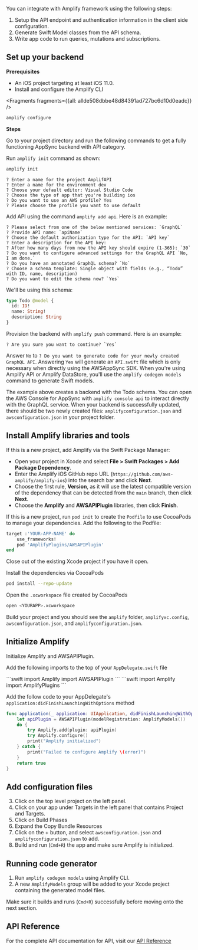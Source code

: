 You can integrate with Amplify framework using the following steps:

1. Setup the API endpoint and authentication information in the client side configuration.
2. Generate Swift Model classes from the API schema.
3. Write app code to run queries, mutations and subscriptions.

## Set up your backend

**Prerequisites**
* An iOS project targeting at least iOS 11.0.
* Install and configure the Amplify CLI




<Fragments fragments={{all: allde508dbbe48d84391ad727bc6d10d0eadc}} />

```bash
amplify configure
```

**Steps**

Go to your project directory and run the following commands to get a fully functioning AppSync backend with API category.

Run `amplify init` command as shown:

```bash
amplify init
```

```console
? Enter a name for the project AmplifAPI
? Enter a name for the environment dev
? Choose your default editor: Visual Studio Code
? Choose the type of app that you're building ios
? Do you want to use an AWS profile? Yes
? Please choose the profile you want to use default
```

Add API using the command `amplify add api`. Here is an example:

```console
? Please select from one of the below mentioned services: `GraphQL`
? Provide API name: `apiName`
? Choose the default authorization type for the API: `API key`
? Enter a description for the API key: 
? After how many days from now the API key should expire (1-365): `30`
? Do you want to configure advanced settings for the GraphQL API `No, I am done.`
? Do you have an annotated GraphQL schema? `No`
? Choose a schema template: Single object with fields (e.g., “Todo” with ID, name, description)
? Do you want to edit the schema now? `Yes`
```

We'll be using this schema:
```graphql
type Todo @model {
  id: ID!
  name: String!
  description: String
}
```
Provision the backend with `amplify push` command. Here is an example:

```console
? Are you sure you want to continue? `Yes`
```
Answer `No` to `? Do you want to generate code for your newly created GraphQL API`.
Answering `Yes` will generate an `API.swift` file which is only necessary when directly using the AWSAppSync SDK. When you're using Amplify API or Amplify DataStore, you'll use the `amplify codegen models` command to generate Swift models.

The example above creates a backend with the Todo schema. You can open the AWS Console for AppSync with 
`amplify console api` to interact directly with the GraphQL service.  When your backend is successfully updated, there should be two newly created files: `amplifyconfiguration.json` and `awsconfiguration.json` in your project folder.

## Install Amplify libraries and tools

<BlockSwitcher>

<CodeBlock name="Swift Package Manager">
If this is a new project, add Amplify via the Swift Package Manager:

- Open your project in Xcode and select **File > Swift Packages > Add Package Dependency**.
- Enter the Amplify iOS GitHub repo URL (`https://github.com/aws-amplify/amplify-ios`) into the search bar and click **Next**.
- Choose the first rule, **Version**, as it will use the latest compatible version of the dependency that can be detected from the `main` branch, then click **Next**.
- Choose the **Amplify** and **AWSAPIPlugin** libraries, then click **Finish**.

</CodeBlock>

<CodeBlock name="CocoaPods">

If this is a new project, run `pod init` to create the `Podfile` to use CocoaPods to manage your dependencies. Add the following to the Podfile:

```ruby
target :'YOUR-APP-NAME' do
    use_frameworks!
    pod 'AmplifyPlugins/AWSAPIPlugin'
end
```

Close out of the existing Xcode project if you have it open.

Install the dependencies via CocoaPods
```bash
pod install --repo-update
```

Open the `.xcworkspace` file created by CocoaPods

```bash
open <YOURAPP>.xcworkspace
```

</CodeBlock>

</BlockSwitcher>

Build your project and you should see the `amplify` folder, `amplifyxc.config`, `awsconfiguration.json`, and `amplifyconfiguration.json`. 

## Initialize Amplify

Initialize Amplify and AWSAPIPlugin.

Add the following imports to the top of your `AppDelegate.swift` file 

<BlockSwitcher>

<CodeBlock name="Swift Package Manager">
```swift
import Amplify
import AWSAPIPlugin
```
</CodeBlock>

<CodeBlock name="CocoaPods">
```swift
import Amplify
import AmplifyPlugins
```
</CodeBlock>

</BlockSwitcher>


Add the follow code to your AppDelegate's `application:didFinishLaunchingWithOptions` method
```swift
func application(_ application: UIApplication, didFinishLaunchingWithOptions launchOptions: [UIApplication.LaunchOptionsKey: Any]?) -> Bool {
    let apiPlugin = AWSAPIPlugin(modelRegistration: AmplifyModels())
    do {
        try Amplify.add(plugin: apiPlugin)
        try Amplify.configure()
        print("Amplify initialized")
    } catch {
        print("Failed to configure Amplify \(error)")
    }
    return true
}
```
## Add configuration files

3. Click on the top level project on the left panel.
4. Click on your app under Targets in the left panel that contains Project and Targets.
5. Click on Build Phases
6. Expand the Copy Bundle Resources
7. Click on the + button, and select `awsconfiguration.json` and `amplifyconfiguration.json` to add.
8. Build and run (`Cmd+R`) the app and make sure Amplify is initialized.

## Running code generator

1. Run `amplify codegen models` using Amplify CLI.
2. A new `AmplifyModels` group will be added to your Xcode project containing the generated model files.

Make sure it builds and runs (`Cmd+R`) successfully before moving onto the next section.

## API Reference   

For the complete API documentation for API, visit our [API Reference](https://aws-amplify.github.io/amplify-ios/docs/Classes/AmplifyAPICategory.html)
